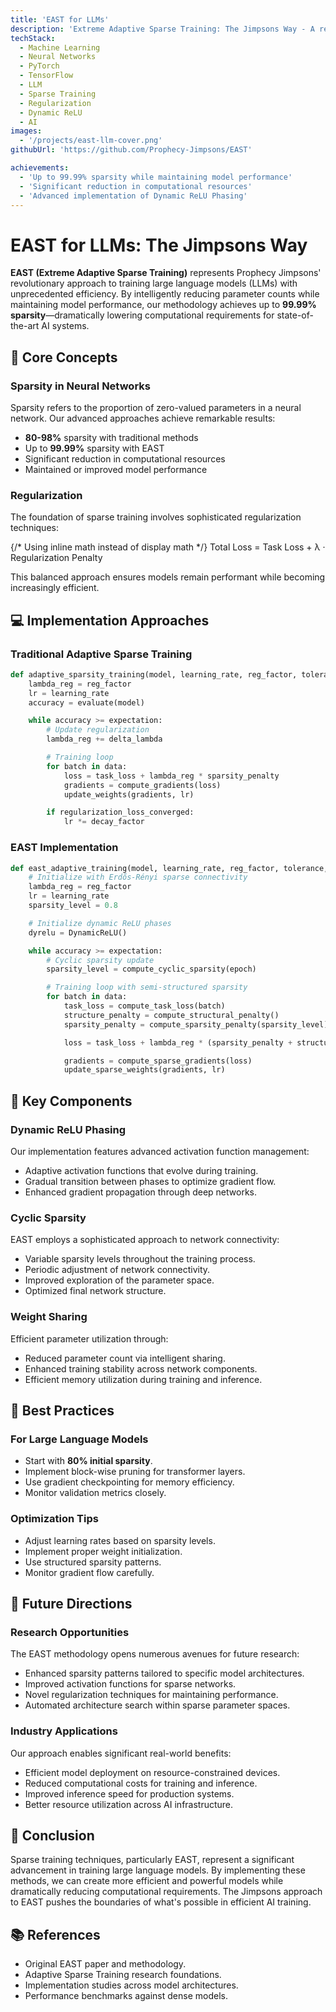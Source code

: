 ```yaml
---
title: 'EAST for LLMs'
description: 'Extreme Adaptive Sparse Training: The Jimpsons Way - A revolutionary approach to efficient large language model training with up to 99.99% sparsity.'
techStack:
  - Machine Learning
  - Neural Networks
  - PyTorch
  - TensorFlow
  - LLM
  - Sparse Training
  - Regularization
  - Dynamic ReLU
  - AI
images:
  - '/projects/east-llm-cover.png'
githubUrl: 'https://github.com/Prophecy-Jimpsons/EAST'

achievements:
  - 'Up to 99.99% sparsity while maintaining model performance'
  - 'Significant reduction in computational resources'
  - 'Advanced implementation of Dynamic ReLU Phasing'
---
```


# EAST for LLMs: The Jimpsons Way

**EAST (Extreme Adaptive Sparse Training)** represents Prophecy Jimpsons' revolutionary approach to training large language models (LLMs) with unprecedented efficiency. By intelligently reducing parameter counts while maintaining model performance, our methodology achieves up to **99.99% sparsity**—dramatically lowering computational requirements for state-of-the-art AI systems.

## 🧠 Core Concepts

### Sparsity in Neural Networks

Sparsity refers to the proportion of zero-valued parameters in a neural network. Our advanced approaches achieve remarkable results:

- **80-98%** sparsity with traditional methods
- Up to **99.99%** sparsity with EAST
- Significant reduction in computational resources
- Maintained or improved model performance

### Regularization

The foundation of sparse training involves sophisticated regularization techniques:

{/* Using inline math instead of display math */}
Total Loss = Task Loss + λ · Regularization Penalty

This balanced approach ensures models remain performant while becoming increasingly efficient.

## 💻 Implementation Approaches

### Traditional Adaptive Sparse Training

```python
def adaptive_sparsity_training(model, learning_rate, reg_factor, tolerance, expectation):
    lambda_reg = reg_factor
    lr = learning_rate
    accuracy = evaluate(model)

    while accuracy >= expectation:
        # Update regularization
        lambda_reg += delta_lambda

        # Training loop
        for batch in data:
            loss = task_loss + lambda_reg * sparsity_penalty
            gradients = compute_gradients(loss)
            update_weights(gradients, lr)

        if regularization_loss_converged:
            lr *= decay_factor
```

### EAST Implementation

```python
def east_adaptive_training(model, learning_rate, reg_factor, tolerance, expectation):
    # Initialize with Erdős-Rényi sparse connectivity
    lambda_reg = reg_factor
    lr = learning_rate
    sparsity_level = 0.8

    # Initialize dynamic ReLU phases
    dyrelu = DynamicReLU()

    while accuracy >= expectation:
        # Cyclic sparsity update
        sparsity_level = compute_cyclic_sparsity(epoch)

        # Training loop with semi-structured sparsity
        for batch in data:
            task_loss = compute_task_loss(batch)
            structure_penalty = compute_structural_penalty()
            sparsity_penalty = compute_sparsity_penalty(sparsity_level)

            loss = task_loss + lambda_reg * (sparsity_penalty + structure_penalty)

            gradients = compute_sparse_gradients(loss)
            update_sparse_weights(gradients, lr)
```

## 🔑 Key Components

### Dynamic ReLU Phasing

Our implementation features advanced activation function management:

- Adaptive activation functions that evolve during training.
- Gradual transition between phases to optimize gradient flow.
- Enhanced gradient propagation through deep networks.

### Cyclic Sparsity

EAST employs a sophisticated approach to network connectivity:

- Variable sparsity levels throughout the training process.
- Periodic adjustment of network connectivity.
- Improved exploration of the parameter space.
- Optimized final network structure.

### Weight Sharing

Efficient parameter utilization through:

- Reduced parameter count via intelligent sharing.
- Enhanced training stability across network components.
- Efficient memory utilization during training and inference.

## 🚀 Best Practices

### For Large Language Models

- Start with **80% initial sparsity**.
- Implement block-wise pruning for transformer layers.
- Use gradient checkpointing for memory efficiency.
- Monitor validation metrics closely.

### Optimization Tips

- Adjust learning rates based on sparsity levels.
- Implement proper weight initialization.
- Use structured sparsity patterns.
- Monitor gradient flow carefully.

## 🔮 Future Directions

### Research Opportunities

The EAST methodology opens numerous avenues for future research:

- Enhanced sparsity patterns tailored to specific model architectures.
- Improved activation functions for sparse networks.
- Novel regularization techniques for maintaining performance.
- Automated architecture search within sparse parameter spaces.

### Industry Applications

Our approach enables significant real-world benefits:

- Efficient model deployment on resource-constrained devices.
- Reduced computational costs for training and inference.
- Improved inference speed for production systems.
- Better resource utilization across AI infrastructure.

## 🌟 Conclusion

Sparse training techniques, particularly EAST, represent a significant advancement in training large language models. By implementing these methods, we can create more efficient and powerful models while dramatically reducing computational requirements. The Jimpsons approach to EAST pushes the boundaries of what's possible in efficient AI training.

## 📚 References

- Original EAST paper and methodology.
- Adaptive Sparse Training research foundations.
- Implementation studies across model architectures.
- Performance benchmarks against dense models.
